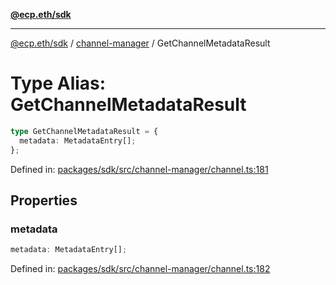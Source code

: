 [**@ecp.eth/sdk**](../../index.mdx)

***

[@ecp.eth/sdk](/sdk-reference/index.mdx) / [channel-manager](/sdk-reference/channel-manager/index.mdx) / GetChannelMetadataResult

# Type Alias: GetChannelMetadataResult

```ts
type GetChannelMetadataResult = {
  metadata: MetadataEntry[];
};
```

Defined in: [packages/sdk/src/channel-manager/channel.ts:181](https://github.com/ecp-eth/comments-monorepo/blob/main/packages/sdk/src/channel-manager/channel.ts#L181)

## Properties

### metadata

```ts
metadata: MetadataEntry[];
```

Defined in: [packages/sdk/src/channel-manager/channel.ts:182](https://github.com/ecp-eth/comments-monorepo/blob/main/packages/sdk/src/channel-manager/channel.ts#L182)
